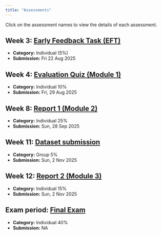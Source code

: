 ```yaml
---
title: "Assessments"
---
```



Click on the assessment names to view the details of each assessment.

## Week 3: [Early Feedback Task (EFT)](assessment-eft.qmd)

- **Category:** Individual (5%)
- **Submission:** Fri 22 Aug 2025

## Week 4: [Evaluation Quiz (Module 1)](assessment-evaluation-quiz.qmd)

- **Category:** Individual 10%
- **Submission:** Fri, 29 Aug 2025

## Week 8: [Report 1 (Module 2)](assessment-report-1.qmd)

- **Category:** Individual 25%
- **Submission:** Sun, 28 Sep 2025

## Week 11: [Dataset submission](assessment-dataset-submission.qmd)

- **Category:** Group 5%
- **Submission:** Sun, 2 Nov 2025

## Week 12: [Report 2 (Module 3)](assessment-report-2.qmd)

- **Category:** Individual 15%
- **Submission:** Sun, 2 Nov 2025

## Exam period: [Final Exam](assessment-final-exam.qmd)

- **Category:** Individual 40%
- **Submission:** NA
